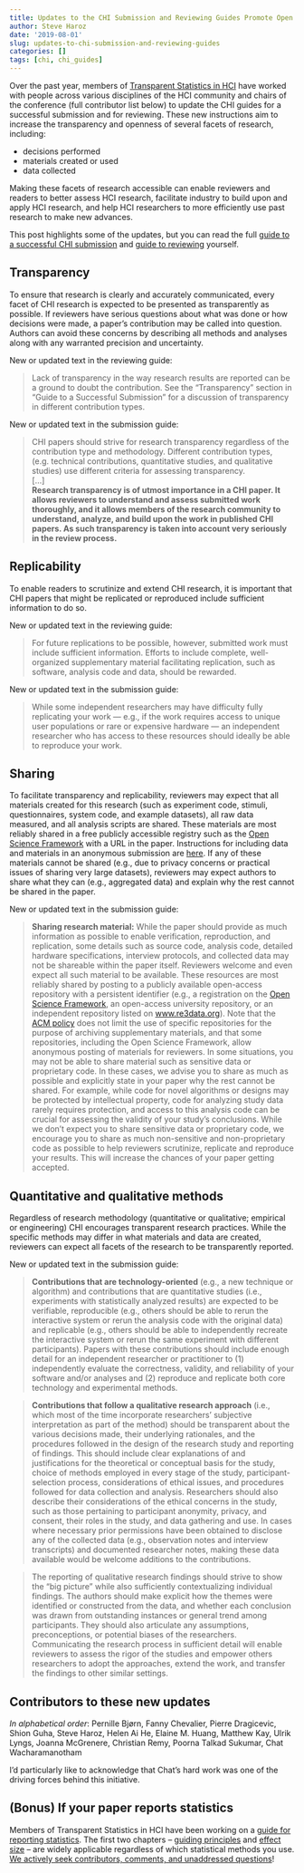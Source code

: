 ```yaml
---
title: Updates to the CHI Submission and Reviewing Guides Promote Open Research Practices
author: Steve Haroz
date: '2019-08-01'
slug: updates-to-chi-submission-and-reviewing-guides
categories: []
tags: [chi, chi_guides]
---
```


Over the past year, members of [Transparent Statistics in HCI](https://transparentstatistics.org/) have worked with people across various disciplines of the HCI community and chairs of the conference (full contributor list below) to update the CHI guides for a successful submission and for reviewing. These new instructions aim to increase the transparency and openness of several facets of research, including:

* decisions performed
* materials created or used
* data collected

Making these facets of research accessible can enable reviewers and readers to better assess HCI research, facilitate industry to build upon and apply HCI research, and help HCI researchers to more efficiently use past research to make new advances.

This post highlights some of the updates, but you can read the full [guide to a successful CHI submission](https://chi2020.acm.org/authors/papers/guide-to-a-successful-submission/) and [guide to reviewing](https://chi2020.acm.org/guide-to-reviewing-papers/) yourself.


## Transparency

To ensure that research is clearly and accurately communicated, every facet of CHI research is expected to be presented as transparently as possible. If reviewers have serious questions about what was done or how decisions were made, a paper’s contribution may be called into question. Authors can avoid these concerns by describing all methods and analyses along with any warranted precision and uncertainty.

New or updated text in the reviewing guide:

> Lack of transparency in the way research results are reported can be a ground to doubt the contribution. See the “Transparency” section in “Guide to a Successful Submission” for a discussion of transparency in different contribution types.

New or updated text in the submission guide:

> CHI papers should strive for research transparency regardless of the contribution type and methodology. Different contribution types, (e.g. technical contributions, quantitative studies, and qualitative studies) use different criteria for assessing transparency.  
> […]  
> **Research transparency is of utmost importance in a CHI paper. It allows reviewers to understand and assess submitted work thoroughly, and it allows members of the research community to understand, analyze, and build upon the work in published CHI papers. As such transparency is taken into account very seriously in the review process.**


## Replicability

To enable readers to scrutinize and extend CHI research, it is important that CHI papers that might be replicated or reproduced include sufficient information to do so. 

New or updated text in the reviewing guide:

> For future replications to be possible, however, submitted work must include sufficient information. Efforts to include complete, well-organized supplementary material facilitating replication, such as software, analysis code and data, should be rewarded.

New or updated text in the submission guide:

> While some independent researchers may have difficulty fully replicating your work — e.g., if the work requires access to unique user populations or rare or expensive hardware — an independent researcher who has access to these resources should ideally be able to reproduce your work.


## Sharing

To facilitate transparency and replicability, reviewers may expect that all materials created for this research (such as experiment code, stimuli, questionnaires, system code, and example datasets), all raw data measured, and all analysis scripts are shared. These materials are most reliably shared in a free publicly accessible registry such as the [Open Science Framework](https://osf.io) with a URL in the paper. Instructions for including data and materials in an anonymous submission are [here](http://steveharoz.com/blog/2018/sharing-data-and-materials-for-anonymous-submission/). If any of these materials cannot be shared (e.g., due to privacy concerns or practical issues of sharing very large datasets), reviewers may expect authors to share what they can (e.g., aggregated data) and explain why the rest cannot be shared in the paper.

New or updated text in the submission guide:


> **Sharing research material:** While the paper should provide as much information as possible to enable verification, reproduction, and replication, some details such as source code, analysis code, detailed hardware specifications, interview protocols, and collected data may not be shareable within the paper itself. Reviewers welcome and even expect all such material to be available. These resources are most reliably shared by posting to a publicly available open-access repository with a persistent identifier (e.g., a registration on the [Open Science Framework](https://osf.io), an open-access university repository, or an independent repository listed on [www.re3data.org](http://www.re3data.org)). Note that the [ACM policy](https://www.acm.org/publications/policies/artifact-review-badging) does not limit the use of specific repositories for the purpose of archiving supplementary materials, and that some repositories, including the Open Science Framework, allow anonymous posting of materials for reviewers. In some situations, you may not be able to share material such as sensitive data or proprietary code. In these cases, we advise you to share as much as possible and explicitly state in your paper why the rest cannot be shared. For example, while code for novel algorithms or designs may be protected by intellectual property, code for analyzing study data rarely requires protection, and access to this analysis code can be crucial for assessing the validity of your study's conclusions. While we don't expect you to share sensitive data or proprietary code, we encourage you to share as much non-sensitive and non-proprietary code as possible to help reviewers scrutinize, replicate and reproduce your results. This will increase the chances of your paper getting accepted.


## Quantitative and qualitative methods

Regardless of research methodology (quantitative or qualitative; empirical or engineering) CHI encourages transparent research practices. While the specific methods may differ in what materials and data are created, reviewers can expect all facets of the research to be transparently reported.

New or updated text in the submission guide:

> **Contributions that are technology-oriented** (e.g., a new technique or algorithm) and contributions that are quantitative studies (i.e., experiments with statistically analyzed results) are expected to be verifiable, reproducible (e.g., others should be able to rerun the interactive system or rerun the analysis code with the original data) and replicable (e.g., others should be able to independently recreate the interactive system or rerun the same experiment with different participants). Papers with these contributions should include enough detail for an independent researcher or practitioner to (1) independently evaluate the correctness, validity, and reliability of your software and/or analyses and (2) reproduce and replicate both core technology and experimental methods.

> **Contributions that follow a qualitative research approach** (i.e., which most of the time incorporate researchers' subjective interpretation as part of the method) should be transparent about the various decisions made, their underlying rationales, and the procedures followed in the design of the research study and reporting of findings. This should include clear explanations of and justifications for the theoretical or conceptual basis for the study, choice of methods employed in every stage of the study, participant-selection process, considerations of ethical issues, and procedures followed for data collection and analysis. Researchers should also describe their considerations of the ethical concerns in the study, such as those pertaining to participant anonymity, privacy, and consent, their roles in the study, and data gathering and use. In cases where necessary prior permissions have been obtained to disclose any of the collected data (e.g., observation notes and interview transcripts) and documented researcher notes, making these data available would be welcome additions to the contributions.

> The reporting of qualitative research findings should strive to show the “big picture” while also sufficiently contextualizing individual findings. The authors should make explicit how the themes were identified or constructed from the data, and whether each conclusion was drawn from outstanding instances or general trend among participants. They should also articulate any assumptions, preconceptions, or potential biases of the researchers. Communicating the research process in sufficient detail will enable reviewers to assess the rigor of the studies and empower others researchers to adopt the approaches, extend the work, and transfer the findings to other similar settings.


## Contributors to these new updates

_In alphabetical order_: Pernille Bjørn, Fanny Chevalier, Pierre Dragicevic, Shion Guha, Steve Haroz, Helen Ai He, Elaine M. Huang, Matthew Kay, Ulrik Lyngs, Joanna McGrenere, Christian Remy, Poorna Talkad Sukumar, Chat Wacharamanotham

I’d particularly like to acknowledge that Chat’s hard work was one of the driving forces behind this initiative.


## (Bonus) If your paper reports statistics

Members of Transparent Statistics in HCI have been working on a [guide for reporting statistics](https://transparentstats.github.io/guidelines/). The first two chapters – [guiding principles](https://transparentstats.github.io/guidelines/principles.html) and [effect size](https://transparentstats.github.io/guidelines/effectsize.html) – are widely applicable regardless of which statistical methods you use. [We actively seek contributors, comments, and unaddressed questions](https://github.com/transparentstats/guidelines/wiki/Contributing-to-the-Guidelines)!
